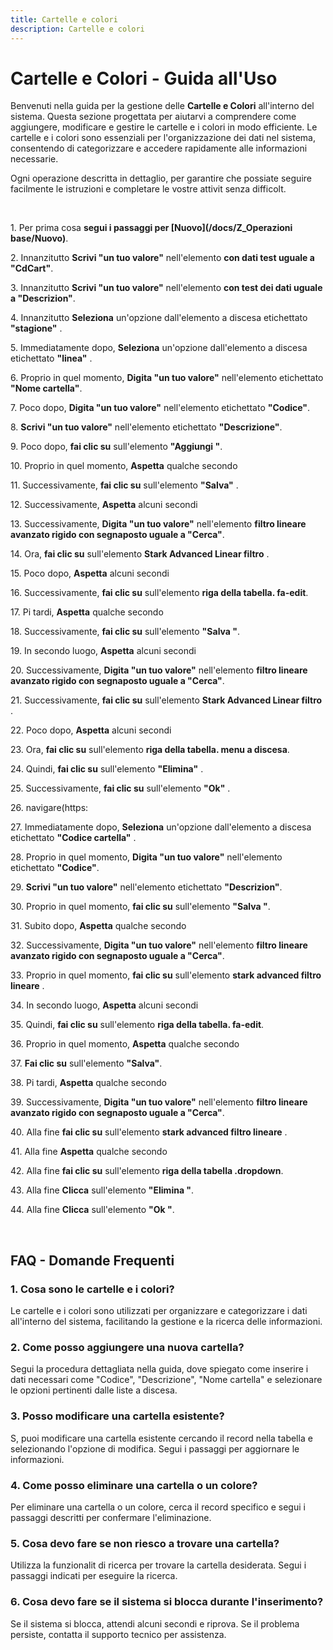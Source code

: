 ```yaml
---
title: Cartelle e colori
description: Cartelle e colori
---
```

# Cartelle e Colori \- Guida all\'Uso

Benvenuti nella guida per la gestione delle **Cartelle e Colori** all\'interno del sistema\. Questa sezione  progettata per aiutarvi a comprendere come aggiungere\, modificare e gestire le cartelle e i colori in modo efficiente\. Le cartelle e i colori sono essenziali per l\'organizzazione dei dati nel sistema\, consentendo di categorizzare e accedere rapidamente alle informazioni necessarie\.

Ogni operazione  descritta in dettaglio\, per garantire che possiate seguire facilmente le istruzioni e completare le vostre attivit senza difficolt\.

&nbsp;

1\. Per prima cosa **segui i passaggi per [Nuovo](/docs/Z_Operazioni base/Nuovo)**\.

2\. Innanzitutto **Scrivi \"un tuo valore\"** nell\'elemento **con dati test uguale a \"CdCart\"**\.

3\. Innanzitutto **Scrivi \"un tuo valore\"** nell\'elemento **con test dei dati uguale a \"Descrizion\"**\.

4\. Innanzitutto **Seleziona** un\'opzione dall\'elemento a discesa etichettato **\"stagione\"** \.

5\. Immediatamente dopo\, **Seleziona** un\'opzione dall\'elemento a discesa etichettato **\"linea\"** \.

6\. Proprio in quel momento\, **Digita \"un tuo valore\"** nell\'elemento etichettato **\"Nome cartella\"**\.

7\. Poco dopo\, **Digita \"un tuo valore\"** nell\'elemento etichettato **\"Codice\"**\.

8\. **Scrivi \"un tuo valore\"** nell\'elemento etichettato **\"Descrizione\"**\.

9\. Poco dopo\, **fai clic su** sull\'elemento **\"Aggiungi \"**\.

10\. Proprio in quel momento\, **Aspetta** qualche secondo

11\. Successivamente\, **fai clic su** sull\'elemento **\"Salva\"** \.

12\. Successivamente\, **Aspetta** alcuni secondi

13\. Successivamente\, **Digita \"un tuo valore\"** nell\'elemento **filtro lineare avanzato rigido con segnaposto uguale a \"Cerca\"**\.

14\. Ora\, **fai clic su** sull\'elemento **Stark Advanced Linear filtro** \.

15\. Poco dopo\, **Aspetta** alcuni secondi

16\. Successivamente\, **fai clic su** sull\'elemento **riga della tabella\. fa\-edit**\.

17\. Pi tardi\, **Aspetta** qualche secondo

18\. Successivamente\, **fai clic su** sull\'elemento **\"Salva \"**\.

19\. In secondo luogo\, **Aspetta** alcuni secondi

20\. Successivamente\, **Digita \"un tuo valore\"** nell\'elemento **filtro lineare avanzato rigido con segnaposto uguale a \"Cerca\"**\.

21\. Successivamente\, **fai clic su** sull\'elemento **Stark Advanced Linear filtro** \.

22\. Poco dopo\, **Aspetta** alcuni secondi

23\. Ora\, **fai clic su** sull\'elemento **riga della tabella\. menu a discesa**\.

24\. Quindi\, **fai clic su** sull\'elemento **\"Elimina\"** \.

25\. Successivamente\, **fai clic su** sull\'elemento **\"Ok\"** \.

26\. navigare\(https\:

27\. Immediatamente dopo\, **Seleziona** un\'opzione dall\'elemento a discesa etichettato **\"Codice cartella\"** \.

28\. Proprio in quel momento\, **Digita \"un tuo valore\"** nell\'elemento etichettato **\"Codice\"**\.

29\. **Scrivi \"un tuo valore\"** nell\'elemento etichettato **\"Descrizion\"**\.

30\. Proprio in quel momento\, **fai clic su** sull\'elemento **\"Salva \"**\.

31\. Subito dopo\, **Aspetta** qualche secondo

32\. Successivamente\, **Digita \"un tuo valore\"** nell\'elemento **filtro lineare avanzato rigido con segnaposto uguale a \"Cerca\"**\.

33\. Proprio in quel momento\, **fai clic su** sull\'elemento **stark advanced filtro lineare** \.

34\. In secondo luogo\, **Aspetta** alcuni secondi

35\. Quindi\, **fai clic su** sull\'elemento **riga della tabella\. fa\-edit**\.

36\. Proprio in quel momento\, **Aspetta** qualche secondo

37\. **Fai clic su** sull\'elemento **\"Salva\"**\.

38\. Pi tardi\, **Aspetta** qualche secondo

39\. Successivamente\, **Digita \"un tuo valore\"** nell\'elemento **filtro lineare avanzato rigido con segnaposto uguale a \"Cerca\"**\.

40\. Alla fine **fai clic su** sull\'elemento **stark advanced filtro lineare** \.

41\. Alla fine **Aspetta** qualche secondo

42\. Alla fine **fai clic su** sull\'elemento **riga della tabella \.dropdown**\.

43\. Alla fine **Clicca** sull\'elemento **\"Elimina \"**\.

44\. Alla fine **Clicca** sull\'elemento **\"Ok \"**\.

&nbsp;

## FAQ \- Domande Frequenti

### 1\. **Cosa sono le cartelle e i colori\?**

Le cartelle e i colori sono utilizzati per organizzare e categorizzare i dati all\'interno del sistema\, facilitando la gestione e la ricerca delle informazioni\.

### 2\. **Come posso aggiungere una nuova cartella\?**

Segui la procedura dettagliata nella guida\, dove  spiegato come inserire i dati necessari come \"Codice\"\, \"Descrizione\"\, \"Nome cartella\" e selezionare le opzioni pertinenti dalle liste a discesa\.

### 3\. **Posso modificare una cartella esistente\?**

S\, puoi modificare una cartella esistente cercando il record nella tabella e selezionando l\'opzione di modifica\. Segui i passaggi per aggiornare le informazioni\.

### 4\. **Come posso eliminare una cartella o un colore\?**

Per eliminare una cartella o un colore\, cerca il record specifico e segui i passaggi descritti per confermare l\'eliminazione\.

### 5\. **Cosa devo fare se non riesco a trovare una cartella\?**

Utilizza la funzionalit di ricerca per trovare la cartella desiderata\. Segui i passaggi indicati per eseguire la ricerca\.

### 6\. **Cosa devo fare se il sistema si blocca durante l\'inserimento\?**

Se il sistema si blocca\, attendi alcuni secondi e riprova\. Se il problema persiste\, contatta il supporto tecnico per assistenza\.